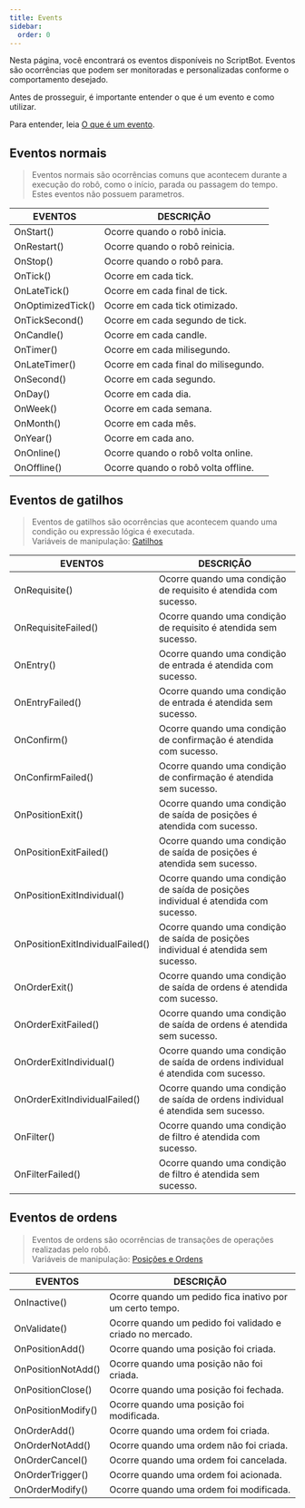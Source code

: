 ```yaml
---
title: Events
sidebar:
  order: 0
---
```



Nesta página, você encontrará os eventos disponíveis no ScriptBot. Eventos são ocorrências que podem ser monitoradas e personalizadas conforme o comportamento desejado.

<Aside type="note">

Antes de prosseguir, é importante entender o que é um evento e como utilizar.

Para entender, leia [O que é um evento](/conditions/events/).

</Aside>

## Eventos normais

> Eventos normais são ocorrências comuns que acontecem durante a execução do robô, como o início, parada ou passagem do tempo.
> Estes eventos não possuem parametros.

| EVENTOS                              | DESCRIÇÃO                            |
| ------------------------------------ | ------------------------------------ |
| <CodeVar>OnStart()</CodeVar>         | Ocorre quando o robô inicia.         |
| <CodeVar>OnRestart()</CodeVar>       | Ocorre quando o robô reinicia.       |
| <CodeVar>OnStop()</CodeVar>          | Ocorre quando o robô para.           |
| <CodeVar>OnTick()</CodeVar>          | Ocorre em cada tick.                 |
| <CodeVar>OnLateTick()</CodeVar>      | Ocorre em cada final de tick.        |
| <CodeVar>OnOptimizedTick()</CodeVar> | Ocorre em cada tick otimizado.       |
| <CodeVar>OnTickSecond()</CodeVar>    | Ocorre em cada segundo de tick.      |
| <CodeVar>OnCandle()</CodeVar>        | Ocorre em cada candle.               |
| <CodeVar>OnTimer()</CodeVar>         | Ocorre em cada milisegundo.          |
| <CodeVar>OnLateTimer()</CodeVar>     | Ocorre em cada final do milisegundo. |
| <CodeVar>OnSecond()</CodeVar>        | Ocorre em cada segundo.              |
| <CodeVar>OnDay()</CodeVar>           | Ocorre em cada dia.                  |
| <CodeVar>OnWeek()</CodeVar>          | Ocorre em cada semana.               |
| <CodeVar>OnMonth()</CodeVar>         | Ocorre em cada mês.                  |
| <CodeVar>OnYear()</CodeVar>          | Ocorre em cada ano.                  |
| <CodeVar>OnOnline()</CodeVar>        | Ocorre quando o robô volta online.   |
| <CodeVar>OnOffline()</CodeVar>       | Ocorre quando o robô volta offline.  |

## Eventos de gatilhos

> Eventos de gatilhos são ocorrências que acontecem quando uma condição ou expressão lógica é executada.  
> Variáveis de manipulação: [Gatilhos](/placeholders/variables/#triggers)

| EVENTOS                                             | DESCRIÇÃO                                                                          |
| --------------------------------------------------- | ---------------------------------------------------------------------------------- |
| <CodeVar>OnRequisite()</CodeVar>                    | Ocorre quando uma condição de requisito é atendida com sucesso.                    |
| <CodeVar>OnRequisiteFailed()</CodeVar>              | Ocorre quando uma condição de requisito é atendida sem sucesso.                    |
| <CodeVar>OnEntry()</CodeVar>                        | Ocorre quando uma condição de entrada é atendida com sucesso.                      |
| <CodeVar>OnEntryFailed()</CodeVar>                  | Ocorre quando uma condição de entrada é atendida sem sucesso.                      |
| <CodeVar>OnConfirm()</CodeVar>                      | Ocorre quando uma condição de confirmação é atendida com sucesso.                  |
| <CodeVar>OnConfirmFailed()</CodeVar>                | Ocorre quando uma condição de confirmação é atendida sem sucesso.                  |
| <CodeVar>OnPositionExit()</CodeVar>                 | Ocorre quando uma condição de saída de posições é atendida com sucesso.            |
| <CodeVar>OnPositionExitFailed()</CodeVar>           | Ocorre quando uma condição de saída de posições é atendida sem sucesso.            |
| <CodeVar>OnPositionExitIndividual()</CodeVar>       | Ocorre quando uma condição de saída de posições individual é atendida com sucesso. |
| <CodeVar>OnPositionExitIndividualFailed()</CodeVar> | Ocorre quando uma condição de saída de posições individual é atendida sem sucesso. |
| <CodeVar>OnOrderExit()</CodeVar>                    | Ocorre quando uma condição de saída de ordens é atendida com sucesso.              |
| <CodeVar>OnOrderExitFailed()</CodeVar>              | Ocorre quando uma condição de saída de ordens é atendida sem sucesso.              |
| <CodeVar>OnOrderExitIndividual()</CodeVar>          | Ocorre quando uma condição de saída de ordens individual é atendida com sucesso.   |
| <CodeVar>OnOrderExitIndividualFailed()</CodeVar>    | Ocorre quando uma condição de saída de ordens individual é atendida sem sucesso.   |
| <CodeVar>OnFilter()</CodeVar>                       | Ocorre quando uma condição de filtro é atendida com sucesso.                       |
| <CodeVar>OnFilterFailed()</CodeVar>                 | Ocorre quando uma condição de filtro é atendida sem sucesso.                       |

## Eventos de ordens

> Eventos de ordens são ocorrências de transações de operações realizadas pelo robô.  
> Variáveis de manipulação: [Posições e Ordens](/placeholders/variables/#positions-and-orders)

| EVENTOS                               | DESCRIÇÃO                                                 |
| ------------------------------------- | --------------------------------------------------------- |
| <CodeVar>OnInactive()</CodeVar>       | Ocorre quando um pedido fica inativo por um certo tempo.  |
| <CodeVar>OnValidate()</CodeVar>       | Ocorre quando um pedido foi validado e criado no mercado. |
| <CodeVar>OnPositionAdd()</CodeVar>    | Ocorre quando uma posição foi criada.                     |
| <CodeVar>OnPositionNotAdd()</CodeVar> | Ocorre quando uma posição não foi criada.                 |
| <CodeVar>OnPositionClose()</CodeVar>  | Ocorre quando uma posição foi fechada.                    |
| <CodeVar>OnPositionModify()</CodeVar> | Ocorre quando uma posição foi modificada.                 |
| <CodeVar>OnOrderAdd()</CodeVar>       | Ocorre quando uma ordem foi criada.                       |
| <CodeVar>OnOrderNotAdd()</CodeVar>    | Ocorre quando uma ordem não foi criada.                   |
| <CodeVar>OnOrderCancel()</CodeVar>    | Ocorre quando uma ordem foi cancelada.                    |
| <CodeVar>OnOrderTrigger()</CodeVar>   | Ocorre quando uma ordem foi acionada.                     |
| <CodeVar>OnOrderModify()</CodeVar>    | Ocorre quando uma ordem foi modificada.                   |

